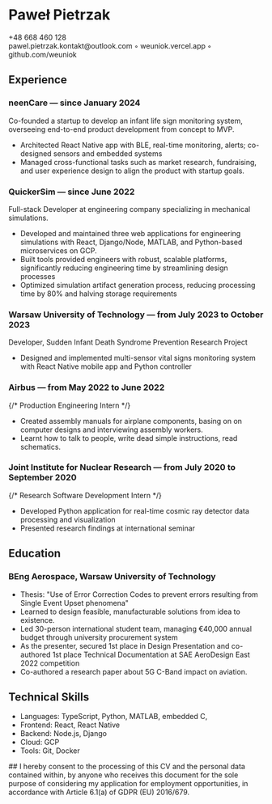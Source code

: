 

<BaseLayout title="weuniok | resume">
<main class="resume zaduma-prose py-4">

<h1 class="!mb-0 mt-6 font-semibold text-gray-600 dark:text-gray-300">
  Paweł Pietrzak
</h1>
<div class="text-gray-600 dark:text-gray-300"  >
  <text> +48 668 460 128 </text>   <br/> 
  <Link href="mailto:pawel.pietrzak.kontakt@outlook.com">pawel.pietrzak.kontakt@outlook.com</Link>
◦
  <Link href="https://weuniok.vercel.app/">weuniok.vercel.app</Link>
◦
  <Link href="https://github.com/weuniok">github.com/weuniok</Link>
</div>

## Experience

### neenCare — since January 2024 
Co-founded a startup to develop an infant life sign monitoring system, overseeing end-to-end product development from concept to MVP.
- Architected React Native app with BLE, real-time monitoring, alerts; co-designed sensors and embedded systems
- Managed cross-functional tasks such as market research, fundraising, and user experience design to align the product with startup goals.

### QuickerSim — since June 2022
Full-stack Developer at engineering company specializing in mechanical simulations.
- Developed and maintained three web applications for engineering simulations with React, Django/Node, MATLAB, and Python-based microservices on GCP. 
- Built tools provided engineers with robust, scalable platforms, significantly reducing engineering time by streamlining design processes
- Optimized simulation artifact generation process, reducing processing time by 80% and halving storage requirements

### Warsaw University of Technology — from July 2023 to October 2023
Developer, Sudden Infant Death Syndrome Prevention Research Project
- Designed and implemented multi-sensor vital signs monitoring system with React Native mobile app and Python controller

### Airbus — from May 2022 to June 2022
{/* Production Engineering Intern */}
- Created assembly manuals for airplane components, basing on on computer designs and interviewing assembly workers.
- Learnt how to talk to people, write dead simple instructions, read schematics.

### Joint Institute for Nuclear Research — from July 2020 to September 2020
{/* Research Software Development Intern */}
- Developed Python application for real-time cosmic ray detector data processing and visualization
- Presented research findings at international seminar

## Education

### BEng Aerospace, Warsaw University of Technology
- Thesis: "Use of Error Correction Codes to prevent errors resulting from Single Event Upset phenomena"
- Learned to design feasible, manufacturable solutions from idea to existence. 
- Led 30-person international student team, managing €40,000 annual budget through university procurement system
- As the presenter, secured 1st place in Design Presentation and co-authored 1st place Technical Documentation at SAE AeroDesign East 2022 competition
- Co-authored a research paper about 5G C-Band impact on aviation.

## Technical Skills
- Languages: TypeScript, Python, MATLAB, embedded C, 
- Frontend: React, React Native
- Backend: Node.js, Django
- Cloud: GCP
- Tools: Git, Docker



<div class="text-gray-600 dark:text-gray-300 italic text-sm onlyPrint">
##
I hereby consent to the processing of this CV and the personal data contained within, by anyone who receives this document for the sole purpose of considering my application for employment opportunities, in accordance with Article 6.1(a) of GDPR (EU) 2016/679.
</div>

</main>
</BaseLayout>

<style>{`
  .resume :is(h2, h3):before {
    content: none
  }
  .resume h2 {
    padding: 8px 0;
    border-bottom: 2px solid #e5e5e5;
    @media (prefers-color-scheme: dark) {
      border-color: #404040;
    }
  }
`}</style>